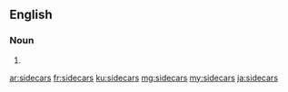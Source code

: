 ==English==

===Noun===
{{head|en|plural}}

# {{plural of|sidecar|lang=en|nocat=1}}

[[ar:sidecars]]
[[fr:sidecars]]
[[ku:sidecars]]
[[mg:sidecars]]
[[my:sidecars]]
[[ja:sidecars]]